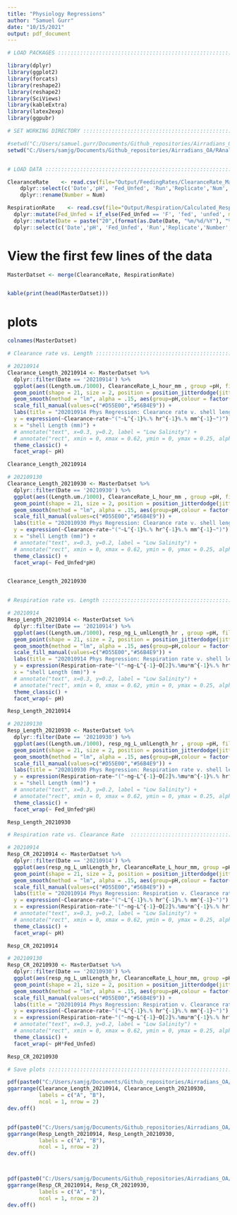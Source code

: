 ```yaml
---
title: "Physiology Regressions"
author: "Samuel Gurr"
date: "10/15/2021"
output: pdf_document
---
```



```r

# LOAD PACKAGES :::::::::::::::::::::::::::::::::::::::::::::::::::::::

library(dplyr)
library(ggplot2)
library(forcats)
library(reshape2)
library(reshape2)
library(SciViews)
library(kableExtra)
library(latex2exp)
library(ggpubr)

# SET WORKING DIRECTORY :::::::::::::::::::::::::::::::::::::::::::::::

#setwd("C:/Users/samuel.gurr/Documents/Github_repositories/Airradians_OA/RAnalysis") # Work computer
setwd("C:/Users/samjg/Documents/Github_repositories/Airradians_OA/RAnalysis") # personal computer


# LOAD DATA :::::::::::::::::::::::::::::::::::::::::::::::::::::::::::

ClearanceRate    <- read.csv(file="Output/FeedingRates/ClearanceRate_Master.csv", header=T) %>% 
    dplyr::select(c('Date','pH', 'Fed_Unfed', 'Run','Replicate','Num','ClearanceRate_L_hour_mm')) %>% 
    dplyr::rename(Number = Num)

RespirationRate    <- read.csv(file="Output/Respiration/Calculated_Resp_Master.csv", header=T) %>% # contains the length data too!
  dplyr::mutate(Fed_Unfed = if_else(Fed_Unfed == 'F', 'fed', 'unfed', missing = 'NA')) %>% # change the F and U to fed and unfed to compliment the ClearRate Master file for merging
  dplyr::mutate(Date = paste("20",(format(as.Date(Date, "%m/%d/%Y"), "%y%m%d")), sep ='')) %>% # change format of the date to compliment to ClearanceRate MAster file for merging
  dplyr::select(c('Date','pH', 'Fed_Unfed', 'Run','Replicate','Number','Length.um.','resp_ng_L_umlLength_hr'))

```

# View the first few lines of the data
```r

MasterDatset <- merge(ClearanceRate, RespirationRate)


kable(print(head(MasterDatset)))
```

# plots 
```r

colnames(MasterDatset)

# Clearance rate vs. Length :::::::::::::::::::::::::::::::::::::::::::::::::::::::::::::::::::::::::::::::::::::::::::::::::::

# 20210914
Clearance_Length_20210914 <- MasterDatset %>%   
  dplyr::filter(Date == '20210914') %>% 
  ggplot(aes((Length.um./1000), ClearanceRate_L_hour_mm , group =pH, fill = factor(pH))) +
  geom_point(shape = 21, size = 2, position = position_jitterdodge(jitter.width = 0.05))+
  geom_smooth(method = "lm", alpha = .15, aes(group=pH,colour = factor(pH))) +
  scale_fill_manual(values=c("#D55E00","#56B4E9")) +
  labs(title = "202010914 Phys Regression: Clearance rate v. shell length",
  y = expression(~Clearance~rate~"("~L^{-1}%.% hr^{-1}%.% mm^{-1}~")"),
  x = "shell Length (mm)") +
  # annotate("text", x=0.3, y=0.2, label = "Low Salinity") +
  # annotate("rect", xmin = 0, xmax = 0.62, ymin = 0, ymax = 0.25, alpha = .1) +
  theme_classic() + 
  facet_wrap(~ pH)

Clearance_Length_20210914

# 202109130
Clearance_Length_20210930 <- MasterDatset %>%   
  dplyr::filter(Date == '20210930') %>% 
  ggplot(aes((Length.um./1000), ClearanceRate_L_hour_mm , group =pH, fill = factor(pH))) +
  geom_point(shape = 21, size = 2, position = position_jitterdodge(jitter.width = 0.05))+
  geom_smooth(method = "lm", alpha = .15, aes(group=pH,colour = factor(pH))) +
  scale_fill_manual(values=c("#D55E00","#56B4E9")) +
  labs(title = "202010930 Phys Regression: Clearance rate v. shell length",
  y = expression(~Clearance~rate~"("~L^{-1}%.% hr^{-1}%.% mm^{-1}~")"),
  x = "shell Length (mm)") +
  # annotate("text", x=0.3, y=0.2, label = "Low Salinity") +
  # annotate("rect", xmin = 0, xmax = 0.62, ymin = 0, ymax = 0.25, alpha = .1) +
  theme_classic() + 
  facet_wrap(~ Fed_Unfed*pH)


Clearance_Length_20210930


# Respiration rate vs. Length :::::::::::::::::::::::::::::::::::::::::::::::::::::::::::::::::::::::::::::::::::::::::::::::::::

# 20210914
Resp_Length_20210914 <- MasterDatset %>%   
  dplyr::filter(Date == '20210914') %>% 
  ggplot(aes((Length.um./1000), resp_ng_L_umlLength_hr , group =pH, fill = factor(pH))) +
  geom_point(shape = 21, size = 2, position = position_jitterdodge(jitter.width = 0.05))+
  geom_smooth(method = "lm", alpha = .15, aes(group=pH,colour = factor(pH))) +
  scale_fill_manual(values=c("#D55E00","#56B4E9")) +
  labs(title = "202010914 Phys Regression: Respiration rate v. shell length",
  y = expression(Respiration~rate~"("~ng~L^{-1}~O[2]%.%mu*m^{-1}%.% hr^{-1}~")"),
  x = "shell Length (mm)") +
  # annotate("text", x=0.3, y=0.2, label = "Low Salinity") +
  # annotate("rect", xmin = 0, xmax = 0.62, ymin = 0, ymax = 0.25, alpha = .1) +
  theme_classic() + 
  facet_wrap(~ pH)

Resp_Length_20210914

# 202109130
Resp_Length_20210930 <- MasterDatset %>%   
  dplyr::filter(Date == '20210930') %>% 
  ggplot(aes((Length.um./1000), resp_ng_L_umlLength_hr , group =pH, fill = factor(pH))) +
  geom_point(shape = 21, size = 2, position = position_jitterdodge(jitter.width = 0.05))+
  geom_smooth(method = "lm", alpha = .15, aes(group=pH,colour = factor(pH))) +
  scale_fill_manual(values=c("#D55E00","#56B4E9")) +
  labs(title = "202010930 Phys Regression: Respiration rate v. shell length",
  y = expression(Respiration~rate~"("~ng~L^{-1}~O[2]%.%mu*m^{-1}%.% hr^{-1}~")"),
  x = "shell Length (mm)") +
  # annotate("text", x=0.3, y=0.2, label = "Low Salinity") +
  # annotate("rect", xmin = 0, xmax = 0.62, ymin = 0, ymax = 0.25, alpha = .1) +
  theme_classic() + 
  facet_wrap(~ Fed_Unfed*pH)

Resp_Length_20210930

# Respiration rate vs. Clearance Rate  :::::::::::::::::::::::::::::::::::::::::::::::::::::::::::::::::::::::::::::::::::::::::::::::::::

# 20210914
Resp_CR_20210914 <- MasterDatset %>% 
  dplyr::filter(Date == '20210914') %>% 
  ggplot(aes(resp_ng_L_umlLength_hr, ClearanceRate_L_hour_mm, group =pH, fill = factor(pH))) +
  geom_point(shape = 21, size = 2, position = position_jitterdodge(jitter.width = 0.05))+
  geom_smooth(method = "lm", alpha = .15, aes(group=pH,colour = factor(pH))) +
  scale_fill_manual(values=c("#D55E00","#56B4E9")) +
  labs(title = "202010914 Phys Regression: Respiration v. Clearance rates",
  y = expression(~Clearance~rate~"("~L^{-1}%.% hr^{-1}%.% mm^{-1}~")"),
  x = expression(Respiration~rate~"("~ng~L^{-1}~O[2]%.%mu*m^{-1}%.% hr^{-1}~")")) +
  # annotate("text", x=0.3, y=0.2, label = "Low Salinity") +
  # annotate("rect", xmin = 0, xmax = 0.62, ymin = 0, ymax = 0.25, alpha = .1) +
  theme_classic() + 
  facet_wrap(~ pH)

Resp_CR_20210914

# 202109130
Resp_CR_20210930 <- MasterDatset %>% 
  dplyr::filter(Date == '20210930') %>% 
  ggplot(aes(resp_ng_L_umlLength_hr, ClearanceRate_L_hour_mm, group =pH, fill = factor(pH))) +
  geom_point(shape = 21, size = 2, position = position_jitterdodge(jitter.width = 0.05))+
  geom_smooth(method = "lm", alpha = .15, aes(group=pH,colour = factor(pH))) +
  scale_fill_manual(values=c("#D55E00","#56B4E9")) +
  labs(title = "202010914 Phys Regression: Respiration v. Clearance rates",
  y = expression(~Clearance~rate~"("~L^{-1}%.% hr^{-1}%.% mm^{-1}~")"),
  x = expression(Respiration~rate~"("~ng~L^{-1}~O[2]%.%mu*m^{-1}%.% hr^{-1}~")")) +
  # annotate("text", x=0.3, y=0.2, label = "Low Salinity") +
  # annotate("rect", xmin = 0, xmax = 0.62, ymin = 0, ymax = 0.25, alpha = .1) +
  theme_classic() + 
  facet_wrap(~ pH*Fed_Unfed)

Resp_CR_20210930

# Save plots :::::::::::::::::::::::::::::::::::::::::::::::::::::::::::::::::::::::::::::

pdf(paste0("C:/Users/samjg/Documents/Github_repositories/Airradians_OA/RAnalysis/Output/other/PhysRegressions/Clearance_Length.pdf"))
ggarrange(Clearance_Length_20210914, Clearance_Length_20210930,
          labels = c("A", "B"),
          ncol = 1, nrow = 2)
dev.off()


pdf(paste0("C:/Users/samjg/Documents/Github_repositories/Airradians_OA/RAnalysis/Output/other/PhysRegressions/Respiration_Length.pdf"))
ggarrange(Resp_Length_20210914, Resp_Length_20210930,
          labels = c("A", "B"),
          ncol = 1, nrow = 2)
dev.off()



pdf(paste0("C:/Users/samjg/Documents/Github_repositories/Airradians_OA/RAnalysis/Output/other/PhysRegressions/Respiration_Clearance.pdf"))
ggarrange(Resp_CR_20210914, Resp_CR_20210930,
          labels = c("A", "B"),
          ncol = 1, nrow = 2)
dev.off()




```
